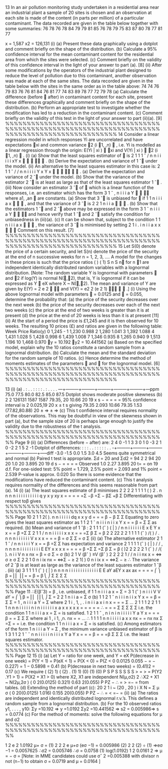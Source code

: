 
13 In an air pollution monitoring study undertaken in a residential area near an industrial
plant a sample of 20 sites is chosen and an observation at each site is made of the
content (in parts per million) of a particular contaminant. The data recorded are given
in the table below together with some summaries:
76 78 76 78 84 79 79 81 85 76
78 79 75 83 87 80 78 77 81 77

x = 1,587 
x2 = 126,131
(i) (a) Present these data graphically using a dotplot and comment briefly on
the shape of the distribution.
(b) Calculate a 95% confidence interval for the mean contaminant content
for the residential area from which the sites were selected.
(c) Comment briefly on the validity of this confidence interval in the light
of your answer to part (a). [8]
(ii) After some modifications by the operators of the industrial plant designed to
reduce the level of pollution due to this contaminant, another observation was
made at each of the same sites. The data recorded are given in the table below
with the sites in the same order as in the table above:
74 74 76 79 83 76 76 81 84 76
81 77 74 83 89 78 77 72 79 78
(a) Calculate the difference (before  after) in contaminant content for
each site, present these differences graphically and comment briefly on
the shape of the distribution.
(b) Perform an appropriate test to investigate whether the modification has
led to a reduction in the contaminant content.
(c) Comment briefly on the validity of this test in the light of your answer
to part (ii)(a). [9]
%%%%%%%%%%%%%%%%%%%%%%%%%%%%%%%%%%%%%%%%%%%%%%%%%%%%%%%%%%%%%%%%%%%%%%%%%%%%%%%%%%%%%%%%%%%%%%%%%%
14 Consider a linear regression model in which responses Yi are uncorrelated and have
expectations xi and common variance 2 (i 1, ,n)  , i.e. Yi is modelled as a linear
regression through the origin:
E(Yi | xi )  xi and V(Yi | xi )  2 (i 1, ,n)  .
(i) (a) Show that the least squares estimator of  is 2
1 1 1
ˆ / n n
i i i i i xY x
 
   .
(b) Derive the expectation and variance of 1 ˆ under the model. 
(ii) An alternative to the least squares estimator in this case is:
2
1 1
ˆ / /
n n
i i
i i
Y x Y x
 
    .
(a) Derive the expectation and variance of 2 ˆ under the model.
(b) Show that the variance of the estimator 2 ˆ is at least as large as that of
the least squares estimator 1 ˆ . 
(iii) Now consider an estimator 3 ˆ of  which is a linear function of the
responses, i.e. an estimator which has the form 3
1
ˆ ,
n
i i
i
a Y

  where a1, ,an 
are constants.
(a) Show that 3 ˆ is unbiased for  if 1 1 n
i i i a x

  , and that the variance
of 3 ˆ is 2 2
1
n
i i a

  .
(b) Show that the estimators 1 ˆ and 2 ˆ above may be expressed in the
form 3
1
ˆ
n
i i
i
a Y

  and hence verify that 1 ˆ and 2 ˆ satisfy the
condition for unbiasedness in (iii)(a).
(c) It can be shown that, subject to the condition 1 1 n
i i i a x

  , the
variance of 3 ˆ is minimised by setting
2
1
i .
i n
i i
a x
x



Comment on this result. [7]
%%%%%%%%%%%%%%%%%%%%%%%%%%%%%%%%%%%%%%%%%%%%%%%%%%%%%%%%%%%%%%%%%%%%%%%%%%%%%%%%%%%%%%%%%%%%%%%%%%
15 Let S(0) denote the price of a certain security, and let S(n) denote the price of the
security at the end of n successive weeks for n = 1, 2, 3, .... A model for the changes
in these prices is such that the price ratios ( )
( 1)
S n
S n
for n 1 are independent
identically distributed random variables with a lognormal distribution.
[Note: The random variable Y is lognormal with parameters  and 2 if log(Y) is
normal N(,2), that is, Y is lognormal if it can be expressed as Y  eX where
X ~ N(,2). The mean and variance of Y are given by E(Y) =
2
e 2

 and
V(Y) = e2 2 (e 2 1)  
 .]
(i) Using the above lognormal model with parameters  = 0.0125 and  = 0.055,
determine the probability that:
(a) the price of the security decreases over the next week
(b) the price of the security decreases over each of the next two weeks
(c) the price at the end of two weeks is greater than it is at present
(d) the price at the end of 20 weeks is less than it is at present
[11]
(ii) At the start of a period the price is £1,245 and it is then observed for 10 weeks.
The resulting 10 prices (£) and ratios are given in the following table:
Week Price Ratio(y)
0 1,245 -
1 1,230 0.988
2 1,280 1.041
3 1,392 1.088
4 1,431 1.028
5 1,428 0.998
6 1,439 1.008
7 1,346 0.935
8 1,265 0.940
9 1,513 1.196
10 1,468 0.970
y = 10.192 y2 = 10.441562
(a) Based on the specified model, explain why the 10 ratios constitute a
random sample from a lognormal distribution.
(b) Calculate the mean and the standard deviation for the random sample
of 10 ratios.
(c) Hence determine the method of moments estimates of the parameters 
and  for the lognormal model. [6]
%%%%%%%%%%%%%%%%%%%%%%%%%%%%%%%%%%%%%%%%%%%%%%%%%%%%%%%%%%%%%%%%%%%%%%%%%%%%%%%%%%%%%%%%%%%%%%%%%%

13 (i) (a)
. : .
. : : : : . : . . . .
---+---------+---------+---------+---------+---------+---ppm
75.0 77.5 80.0 82.5 85.0 87.5
Dotplot shows moderate positive skewness
(b)
2
2
126131 1587 1587 79.35, 20 10.66
20 19
x s
−
= = = =
95% confidence interval is
2
0.025,19 20
x ± t s
giving 79.35 2.093 10.66 79.35 1.53 (77.82,80.88)
20
± ⇒ ± ⇒
(c) This t confidence interval requires normality of the observations.
This may be doubtful in view of the skewness shown in part (a), but
the sample size of 20 is perhaps large enough to justify the validity due
to the robustness of the t analysis.
%%%%%%%%%%%%%%%%%%%%%%%%%%%%%%%%%%%%%%%%%%%%%%%%%%%%%%%%%%%%%%%%%%%%%%%%%%
Page 9
(ii) (a) Differences (before − after) are:
2 4 0 -1 1 3 3 0 1 0
-3 2 1 0 -2 2 1 5 2 -1
Dotplot of differences:
: : :
. . : : : : : . .
-+---------+---------+---------+---------+---------+-----diff
-3.0 -1.5 0.0 1.5 3.0 4.5
Seems quite symmetrical and normal
(b) Paired t test is appropriate.
Σd = 20 and Σd2 = 94
2
2
94 20 20 1.0 20 3.895
20 19
d s
−
= = = =
Observed 1.0 2.27
3.895
20
t= = on 19 d.f.
For one-sided test: 5% point = 1.729, 2.5% point = 2.093 and 1% point
= 2.539
P-value is approx. 0.020
So there is some evidence that the modifications have reduced the
contaminant content.
(c) This t analysis requires normality of the differences and this seems
reasonable from part (a).
14 (i) (a) The least squares estimate of β minimises
2 2 2 2
1 1 1 1 ( ) 2 . n n n n
i i i i i i i i i i q y x y xy x = = = = =Σ −β =Σ − βΣ +β Σ
Differentiating with respect toβ gives
%%%%%%%%%%%%%%%%%%%%%%%%%%%%%%%%%%%%%%%%%%%%%%%%%%%%%%%%%%%%%%%%%%%%%%%%%%
Page 10
2
1 1 2( ). n n
i i i i i
dq x x y
d = = = β −
β Σ Σ
Equating to zero gives the least squares estimator as
1
1 2
1
ˆ
n
i i i
n
i i
x Y
x
=
=
β = Σ
Σ
as required.
(b) Mean and variance of 1 ˆβ :
2
1 1 1
(ˆ ) ( | ) / n n
i i i i i i E x E Y x x = = β =Σ Σ
2
1 1 / n n
i i i i i x x x = = =Σ β Σ = β
2 2 22 2 2
1 1 1 1
(ˆ ) /( ) / . n n n
i i i i i i V x x x = = = β = σ Σ Σ = σ Σ
(ii) (a) The alternative estimator 2 1 1
ˆ / n n
i i i i Y x = = β =Σ Σ has expectation and
variance
2 1 1 1 1
(ˆ ) ( | ) / / , n n n n
i i i i i i i i i E EY x x x x = = = = β =Σ Σ =Σ β Σ = β
( )2
2 2 2
2 1
(ˆ ) / /( ). n
i i V n x nx = β = σ Σ = σ
(b) 2 1 V (βˆ ) ≥V (βˆ )
2 2 2 2
1 / / n
i i nx x = ⇔ σ ≥ σ Σ
2 2
1 0 n
i ix nx = ⇔Σ − ≥
2
1( ) 0 n
i ix x = ⇔Σ − ≥
∴ The variance of 2 ˆβ is at least as large as the variance of the least
squares estimator 1 ˆβ .
(iii) (a) 3
1 1 1 1
(ˆ ) ( | )
n n n n
i i i i i i i i i
i i i i
E E aY aEY x ax ax
= = = =
⎛ ⎞
β = ⎜⎜ ⎟⎟ = = β = β
⎝ ⎠
Σ Σ Σ Σ
%%%%%%%%%%%%%%%%%%%%%%%%%%%%%%%%%%%%%%%%%%%%%%%%%%%%%%%%%%%%%%%%%%%%%%%%%%
Page 11
∴E(βˆ3) = β , i.e. unbiased, if
1
1
n
i i
i
a x
=
Σ =
3
1
(ˆ )
n
i i
i
V V aY
=
⎛ ⎞
β = ⎜⎜ ⎟⎟
⎝ ⎠
Σ = 2 2
1
n
i
i
a
=
Σ σ
(b) 1
1
2
1
ˆ
n
i i
i
n
i
i
x Y
x
=
=
β =
Σ
Σ
=
1
,
n
i i
i
a Y
= Σ
where
2
1
i , 1, , .
i n
i
i
a x i n
x
=
= =
Σ
…
2
1
1 1 2 2
1 1
1
n
n n i
i i
i i n i n
i i
i i
i i
x
a x x x
x x
=
= =
= =
∴ = = =
Σ
Σ Σ
Σ Σ
i.e. the condition 1 1 n
i i i a x = Σ = is satisfied.
1
2
1
1
ˆ ,
n
i n
i
n i i
i
i
i
Y
a Y
x
=
=
=
β = =
Σ
Σ
Σ
where ai 1 , i 1, ,n.
nx
= = …
∴
1 1
1 1
n n
i i i
i i
a x x nx
= = nx nx
Σ =Σ = =
i.e. the condition 1 1 n
i i i a x = Σ = is satisfied.
(c) Among estimators of the form 1
n
i i i a Y = Σ , the minimum variance
unbiased estimator of β is
1
3 1
1 2
1
ˆ ˆ
n
n i i
i
i i n
i
i
i
x Y
a Y
x
=
=
=
β = = =β
Σ
Σ
Σ
i.e. the least squares estimator.
%%%%%%%%%%%%%%%%%%%%%%%%%%%%%%%%%%%%%%%%%%%%%%%%%%%%%%%%%%%%%%%%%%%%%%%%%%
Page 12
15 (i) (a) Let Y = ratio for one week, and Y = eX
P(decrease in one week) = P(Y < 1)
= P(eX < 1) = P(X < 0)
= P(Z < 0 0.0125
0.055
−
= − 0.227) = 1 − 0.5898 = 0.41
(b) P(decrease in next two weeks) = (0.41)2 = 0.17
(c) We require ( (2) 1) ( (2) . (1) 1)
(0) (1) (0)
P S P S S
S S S
> = >
= P(Y2 .Y1 > 1) = P(X2 + X1 > 0)
where X2, X1 are independent N(μ,σ2)
2
∴X2 + X1 ~ N(2μ,2σ )
( 0 2(0.0125) 0.321) 0.63
2(0.055)
P PZ −
∴ = > =− = from tables.
(d) Extending the method of part (c):
20
2
1
i ~ (20 , 20 )
i
X N
=
Σ μ σ
( 0 20(0.0125) 1.016) 0.155
20(0.055)
P PZ −
∴ = < =− =
(ii) (a) The ratios are independent and identically distributed lognormal r.v.’s.
This defines a random sample from a lognormal distribution.
(b) For the 10 observed ratios y1, . . . , y10:
Σy =10.192 ⇒ y =1.0192
Σy2 =10.441562 ⇒ s2 = 0.005986⇒ s = 0.0774
(c) For the method of moments:
solve the following equations for μ and σ2
%%%%%%%%%%%%%%%%%%%%%%%%%%%%%%%%%%%%%%%%%%%%%%%%%%%%%%%%%%%%%%%%%%%%%%%%%%

1 2
e 2 1.0192
μ+ σ
= (1)
2 2 2 e μ+σ (eσ −1) = 0.005986 (2)
2 2 (2) ÷ (1) ⇒eσ −1 = 0.0057625
∴σ2 = 0.005746 ∴σ = 0.0758
(1) log(1.0192) 1 2 0.0161
2
⇒ μ = − σ =
[Note: in MME candidates could use σˆ 2 =0.005388 with divisor n not
(n−1) to obtain σ = 0.0719 and μ = 0.0164 ]
